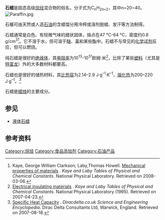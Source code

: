 {{Expand|time=2013-02-16T11:54:23+00:00 }}
'''石蜡'''是固态高级[[烷烃|烷烃]]混合物的俗名，分子式为C<sub>n</sub>H<sub>2n+2</sub>，其中n=20~40。
[[File:Paraffin.jpg|thumb]]

石蠟可由天然或人造[[石油|石油]]的含蜡馏分用冷榨或溶剂脱蜡、发汗等方法制得。

石蜡通常是白色、有轻微气味的蜡状固体，熔点在47 °C-64 °C，密度约0.8 g/cm<sup>3</sup><ref>Kaye, George William Clarkson; Laby,Thomas Howell. [http://www.kayelaby.npl.co.uk/general_physics/2_2/2_2_1.html Mechanical properties of materials] {{Wayback|url=http://www.kayelaby.npl.co.uk/general_physics/2_2/2_2_1.html |date=20080311173419 }}. ''Kaye and Laby Tables of Physical and Chemical Constants''. National Physical Laboratory. Retrieved on 2008-03-06.</ref>。它不溶于水，但可溶于[[醚|醚]]、[[苯|苯]]和某些[[酯|酯]]中。石蜡不与常见的[[化学试剂|化学试剂]]反应，但可以燃烧。

纯石蜡是很好的[[绝缘体|绝缘体]]，其[[电阻#电阻率|电阻率]]为10<sup>13</sup>-10<sup>17</sup>欧姆·米<ref>[http://www.kayelaby.npl.co.uk/general_physics/2_6/2_6_3.html Electrical insulating materials] {{Wayback|url=http://www.kayelaby.npl.co.uk/general_physics/2_6/2_6_3.html |date=20070927004133 }}. ''Kaye and Laby Tables of Physical and Chemical Constants''. National Physical Laboratory (1995). Retrieved on 2007-04-23.</ref>，比除了某些[[塑料|塑料]]（尤其是[[特富龙|特富龙]]）外的大多数材料都要高。

石蜡也是很好的储热材料，其[[比热容|比热容]]为2.14–2.9 J·g<sup>–1</sup>·K<sup>–1</sup>，[[熔化热|熔化热]]为200–220 J·g<sup>–1</sup>。<ref>[http://www.diracdelta.co.uk/science/source/s/p/specific%20heat%20capacity/source.html Specific Heat Capacity] {{webarchive|url=https://web.archive.org/web/20070804192935/http://www.diracdelta.co.uk/science/source/s/p/specific%20heat%20capacity/source.html |date=2007-08-04 }}. ''Diracdelta.co.uk Science and Engineering Encyclopedia''. Dirac Delta Consultants Ltd, Warwick, England. Retrieved on 2007-08-18. </ref>

石蜡是[[蜡烛|蜡烛]]的主要成分。

== 参见 ==
* [[液体石蜡|液体石蜡]]

== 参考资料 ==
{{reflist}}
{{Authority control}}
{{用品小作品}}
{{化学小作品}}

[[Category:烷烃|Category:烷烃]]
[[Category:食品添加剂|Category:食品添加剂]]
[[Category:石油产品|Category:石油产品]]